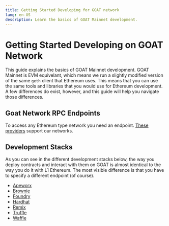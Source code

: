 ```yaml
---
title: Getting Started Developing for GOAT network
lang: en-US
description: Learn the basics of GOAT Mainnet development.
---
```


# Getting Started Developing on GOAT Network
This guide explains the basics of GOAT Mainnet development. GOAT Mainnet is EVM equivelant, which means we run a slightly modified version of the same `geth` client that Ethereum uses. 
This means that you can use the same tools and libraries that you would use for Ethereum development. A few differences do exist, however, and this guide will help you navigate those differences.


## Goat Network RPC Endpoints
To access any Ethereum type network you need an endpoint. [These providers](/builders/tools/connect/rpc-providers) support our networks.


## Development Stacks

As you can see in the different development stacks below, the way you deploy contracts and interact with them on GOAT is almost identical to the way you do it with L1 Ethereum.
The most visible difference is that you have to specify a different endpoint (of course).
*   [Apeworx](https://www.apeworx.io/)
*   [Brownie](https://eth-brownie.readthedocs.io/en/stable/install.html)
*   [Foundry](https://getfoundry.sh/)
*   [Hardhat](https://hardhat.org/)
*   [Remix](https://remix.ethereum.org)
*   [Truffle](https://trufflesuite.com/)
*   [Waffle](https://getwaffle.io/)